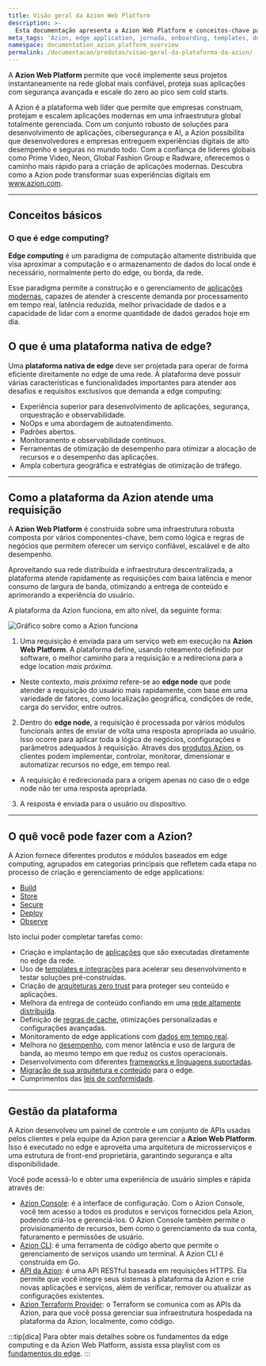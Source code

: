 ```yaml
---
title: Visão geral da Azion Web Platform
description: >-
  Esta documentação apresenta a Azion Web Platform e conceitos-chave para ajudar a entender melhor a edge computing.
meta_tags: 'Azion, edge application, jornada, onboarding, templates, domínios, tráfego'
namespace: documentation_azion_platform_overview
permalink: /documentacao/produtos/visao-geral-da-plataforma-da-azion/
---
```



A **Azion Web Platform** permite que você implemente seus projetos instantaneamente na rede global mais confiável, proteja suas aplicações com segurança avançada e escale do zero ao pico sem cold starts.

A Azion é a plataforma web líder que permite que empresas construam, protejam e escalem aplicações modernas em uma infraestrutura global totalmente gerenciada. Com um conjunto robusto de soluções para desenvolvimento de aplicações, cibersegurança e AI, a Azion possibilita que desenvolvedores e empresas entreguem experiências digitais de alto desempenho e seguras no mundo todo. Com a confiança de líderes globais como Prime Video, Neon, Global Fashion Group e Radware, oferecemos o caminho mais rápido para a criação de aplicações modernas. Descubra como a Azion pode transformar suas experiências digitais em www.azion.com.

---

## Conceitos básicos

### O que é edge computing?

**Edge computing** é um paradigma de computação altamente distribuída que visa aproximar a computação e o armazenamento de dados do local onde é necessário, normalmente perto do edge, ou borda, da rede.

Esse paradigma permite a construção e o gerenciamento de [aplicações modernas](/pt-br/documentacao/produtos/guias/build/criar-uma-aplicacao/), capazes de atender à crescente demanda por processamento em tempo real, latência reduzida, melhor privacidade de dados e a capacidade de lidar com a enorme quantidade de dados gerados hoje em dia.


## O que é uma plataforma nativa de edge?

Uma **plataforma nativa de edge** deve ser projetada para operar de forma eficiente direitamente no edge de uma rede. A plataforma deve possuir várias características e funcionalidades importantes para atender aos desafios e requisitos exclusivos que demanda a edge computing:

- Experiência superior para desenvolvimento de aplicações, segurança, orquestração e observabilidade.
- NoOps e uma abordagem de autoatendimento.
- Padrões abertos.
- Monitoramento e observabilidade contínuos.
- Ferramentas de otimização de desempenho para otimizar a alocação de recursos e o desempenho das aplicações.
- Ampla cobertura geográfica e estratégias de otimização de tráfego.

---

## Como a plataforma da Azion atende uma requisição

A **Azion Web Platform** é construída sobre uma infraestrutura robusta composta por vários componentes-chave, bem como lógica e regras de negócios que permitem oferecer um serviço confiável, escalável e de alto desempenho.

Aproveitando sua rede distribuída e infraestrutura descentralizada, a plataforma atende rapidamente as requisições com baixa latência e menor consumo de largura de banda, otimizando a entrega de conteúdo e aprimorando a experiência do usuário.

A plataforma da Azion funciona, em alto nível, da seguinte forma:

![Gráfico sobre como a Azion funciona](/assets/docs/images/uploads/request_flow.png)

1. Uma requisição é enviada para um serviço web em execução na **Azion Web Platform**. A plataforma define, usando roteamento definido por software, o melhor caminho para a requisição e a redireciona para a edge location *mais próxima*.
- Neste contexto, *mais próxima* refere-se ao **edge node** que pode atender a requisição do usuário mais rapidamente, com base em uma variedade de fatores, como localização geográfica, condições de rede, carga do servidor, entre outros.
2. Dentro do **edge node**, a requisição é processada por vários módulos funcionais antes de enviar de volta uma resposta apropriada ao usuário. Isso ocorre para aplicar toda a lógica de negócios, configurações e parâmetros adequados à requisição. Através dos [produtos Azion](/pt-br/documentacao/), os clientes podem implementar, controlar, monitorar, dimensionar e automatizar recursos no edge, em tempo real.
- A requisição é redirecionada para a origem apenas no caso de o edge node não ter uma resposta apropriada.
3. A resposta é enviada para o usuário ou dispositivo.

---

## O quê você pode fazer com a Azion?

A Azion fornece diferentes produtos e módulos baseados em edge computing, agrupados em categorias principais que refletem cada etapa no processo de criação e gerenciamento de edge applications:

- [Build](/pt-br/documentacao/produtos/guias/build/visao-geral/)
- [Store](/pt-br/documentacao/produtos/store/visao-geral/)
- [Secure](/pt-br/documentacao/produtos/secure/visao-geral/)
- [Deploy](/pt-br/documentacao/produtos/deploy/visao-geral/)
- [Observe](/pt-br/documentacao/produtos/observe/visao-geral/)

Isto inclui poder completar tarefas como:

- Criação e implantação de [aplicações](/pt-br/documentacao/produtos/build/edge-application/) que são executadas diretamente no edge da rede.
- Uso de [templates e integrações](/pt-br/documentacao/produtos/marketplace/visao-geral-templates-e-integracoes/) para acelerar seu desenvolvimento e testar soluções pré-construídas.
- Criação de [arquiteturas zero trust](/pt-br/documentacao/arquiteturas/) para proteger seu conteúdo e aplicações.
- Melhora da entrega de conteúdo confiando em uma [rede altamente distribuída](https://www.azion.com/pt-br/produtos/nossa-rede/).
- Definição de [regras de cache](/pt-br/documentacao/produtos/build/edge-application/edge-cache/), otimizações personalizadas e configurações avançadas.
- Monitoramento de edge applications com [dados em tempo real](/pt-br/documentacao/produtos/observe/real-time-metrics/).
- Melhora no [desempenho](/pt-br/documentacao/arquiteturas/edge-application/content-delivery/), com menor latência e uso de largura de banda, ao mesmo tempo em que reduz os custos operacionais.
- Desenvolvimento com diferentes [frameworks e linguagens suportadas](/pt-br/documentacao/produtos/build/develop-with-azion/frameworks-specific/visao-geral/).
- [Migração de sua arquitetura e conteúdo](/pt-br/documentacao/produtos/migrar-para-a-azion/) para o edge.
- Cumprimentos das [leis de conformidade](https://www.azion.com/pt-br/compliance/).

---

## Gestão da plataforma

A Azion desenvolveu um painel de controle e um conjunto de APIs usadas pelos clientes e pela equipe da Azion para gerenciar a **Azion Web Platform**. Isso é executado no edge e aproveita uma arquitetura de microsserviços e uma estrutura de front-end proprietária, garantindo segurança e alta disponibilidade.

Você pode acessá-lo e obter uma experiência de usuário simples e rápida através de:

- [Azion Console](/pt-br/documentacao/produtos/guias/conhecendo-o-azion-console/): é a interface de configuração. Com o Azion Console, você tem acesso a todos os produtos e serviços fornecidos pela Azion, podendo criá-los e gerenciá-los. O Azion Console também permite o provisionamento de recursos, bem como o gerenciamento da sua conta, faturamento e permissões de usuário.
- [Azion CLI](/pt-br/documentacao/produtos/azion-cli/visao-geral/): é uma ferramenta de código aberto que permite o gerenciamento de serviços usando um terminal. A Azion CLI é construída em Go.
- [API da Azion](https://api.azion.com/): é uma API RESTful baseada em requisições HTTPS. Ela permite que você integre seus sistemas à plataforma da Azion e crie novas aplicações e serviços, além de verificar, remover ou atualizar as configurações existentes.
- [Azion Terraform Provider](/pt-br/documentacao/produtos/terraform-provider/): o Terraform se comunica com as APIs da Azion, para que você possa gerenciar sua infraestrutura hospedada na plataforma da Azion, localmente, como código.

:::tip[dica]
Para obter mais detalhes sobre os fundamentos da edge computing e da Azion Web Platform, assista essa playlist com os [fundamentos do edge](https://www.youtube.com/watch?v=7OihCEBhqDQ&list=PL02NW2s3y10NCJ2LrrDyeFPUFB6VD4ywh).
:::